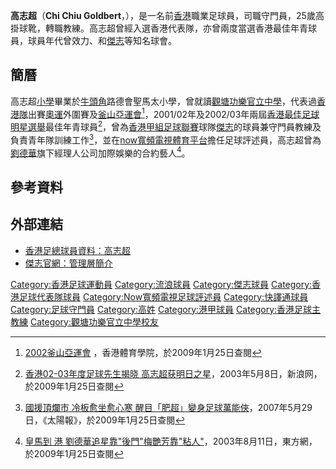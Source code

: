 {{noteta|G1=足球}}{{football manager infobox
| playername = 高志超
| fullname = 高志超<br />Chi Chiu Goldbert
| nickname = 比卡超、肥超
| dateofbirth = {{birth date and age|1981|8|1}}
| image = [[File:Chi_Chiu_Goldbert.JPG|220 px]]
| cityofbirth =  
| countryofbirth = {{HKG-1959}} 
| currentclub = 已退役
| clubnumber = 
| position = [[守門員|守門員]]
| youthyears = 
| youthclubs = 
| years = 1999–2001<br />1999–2000<br />2000–2001<br />2001–2004<br />2004–2006
| clubs = [[花花足球會|快譯通]]<br />→ [[傑志體育會|傑志]]<br />→ [[香港流浪足球會|流浪]]<br />[[香港流浪足球會|澎馬流浪]]<br />[[傑志體育會|傑志]]
| caps(goals) = 
| nationalyears = 
| nationalteam = [[香港足球代表隊|香港隊]]
| nationalcaps(goals) = 
| manageryears        = 
| managerclubs        = [[南華足球隊|南華]]青年隊
| pcupdate = 2009.01.25
| ntupdate = 2009.01.25
}}
'''高志超'''（'''Chi Chiu Goldbert'''，{{bd|1981年|8月1日|catIdx=Goldbert, Chi Chiu}}），是一名前[[香港|香港]]職業足球員，司職守門員，25歲高掛球靴，轉職教練。高志超曾經入選香港代表隊，亦曾兩度當選香港最佳年青球員，球員年代曾效力{{FC|快譯通}}、{{FC|流浪}}和[[傑志|傑志]]等知名球會。

== 簡曆 ==
高志超[[小學|小學]]畢業於[[牛頭角|牛頭角]]路德會聖馬太小學，曾就讀[[觀塘功樂官立中學|觀塘功樂官立中學]]，代表過[[香港足球代表隊|香港隊]]出賽[[奧運|奧運]]外圍賽及[[2002年亞洲運動會|釜山亞運會]]<ref>{{zh-hk}} [http://www.hksi.org.hk/hksdb/html/big5/ct_rr1_arc2_2002ag3_delegation4.html 2002釜山亞運會] {{webarchive|url=https://web.archive.org/web/20090424083134/http://www.hksi.org.hk/hksdb/html/big5/ct_rr1_arc2_2002ag3_delegation4.html |date=2009-04-24 }}，香港體育學院，於2009年1月25日查閱</ref>，2001/02年及2002/03年兩屆[[香港最佳足球明星選舉|香港最佳足球明星選舉]]最佳年青球員<ref>{{zh-hans}} [http://sports.sina.com.cn/o/2003-05-08/2122437550.shtml 香港02-03年度足球先生揭晓 高志超获明日之星]，2003年5月8日，新浪网，於2009年1月25日查閱</ref>，曾為[[香港甲組足球聯賽|香港甲組足球聯賽]]球隊[[傑志體育會|傑志]]的球員兼守門員教練及負責青年隊訓練工作<ref>{{zh-hk}} [http://the-sun.on.cc/channels/news/20070529/20070529024124_0000.html  國援頂爛市 冷板愈坐愈心寒 醒目「肥超」變身足球萬能俠]，2007年5月29日，《太陽報》，於2009年1月25日查閱</ref>，並在[[now寬頻電視體育平台|now寬頻電視體育平台]]擔任足球評述員，高志超曾為[[劉德華|劉德華]]旗下經理人公司加際娛樂的合約藝人<ref>{{zh-hk}} [http://www.shjubao.cn/epublish/big5/paper148/20030811/class014800013/hwz994456.htm 皇馬到 港 劉德華追星靠"後門"梅艷芳靠"粘人"]，2003年8月11日，東方網，於2009年1月25日查閱</ref>。

==參考資料==
{{reflist}}

==外部連結==
* [http://www.hkfa.com/zh-hk/player_view.php?player_id=69 香港足總球員資料：高志超]
* [http://www.kitchee.com/index.php?s=structure.php 傑志官網：管理層簡介]

{{香港足球明星選舉最佳年青球員}}

{{DEFAULTSORT: Goldbert Chi Chiu}} 
[[Category:香港足球運動員|Category:香港足球運動員]]
[[Category:流浪球員|Category:流浪球員]]
[[Category:傑志球員|Category:傑志球員]]
[[Category:香港足球代表隊球員|Category:香港足球代表隊球員]]
[[Category:Now寬頻電視足球評述員|Category:Now寬頻電視足球評述員]]
[[Category:快譯通球員|Category:快譯通球員]]
[[Category:足球守門員|Category:足球守門員]]
[[Category:高姓|Category:高姓]]
[[Category:港甲球員|Category:港甲球員]]
[[Category:香港足球主教練|Category:香港足球主教練]]
[[Category:觀塘功樂官立中學校友|Category:觀塘功樂官立中學校友]]